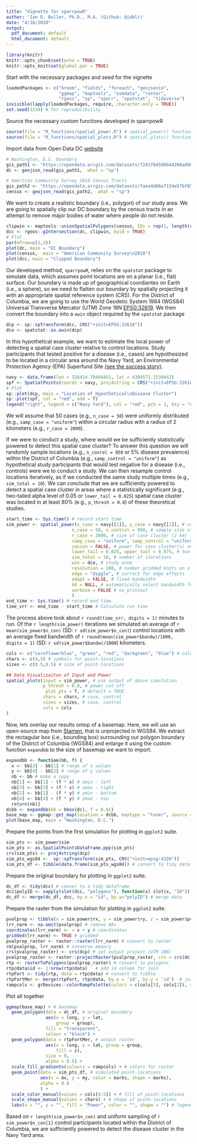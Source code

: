 ```yaml
---
title: "Vignette for sparrpowR"
author: 'Ian D. Buller, Ph.D., M.A. (Github: @idblr)'
date: "4/16/2020"
output:
  pdf_document: default
  html_document: default
---
```


<!-- Notes:  -->
<!-- A) 04/16/2020 (IB) - Companion file for sparrpowR -->

```r
library(knitr)
knitr::opts_chunk$set(echo = TRUE)
knitr::opts_knit$set(global.par = TRUE)
```

Start with the necessary packages and seed for the vignette
```r
loadedPackages <- c("broom", "fields", "foreach", "geojsonio",
                    "ggmap", "maptools", "osmdata", "raster",
                    "rgeos", "sp", "sparr", "spatstat", "tidyverse")
invisible(lapply(loadedPackages, require, character.only = TRUE))
set.seed(1234) # for reproducibility
```

Source the necessary custom functions developed in sparrpowR
```r
source(file = "R_functions/spatial_power.R") # spatial_power() function
source(file = "R_functions/spatial_plots.R") # spatial_plots() function
```

Import data from Open Data DC [website](https://opendata.dc.gov/datasets/washington-dc-boundary)
```r
# Washington, D.C. boundary
gis_path1 <- "https://opendata.arcgis.com/datasets/7241f6d500b44288ad983f0942b39663_10.geojson"
dc <- geojson_read(gis_path1,  what = "sp")

# American Community Survey 2018 Census Tracts
gis_path2 <- "https://opendata.arcgis.com/datasets/faea4d66e7134e57bf8566197f25b3a8_0.geojson"
census <- geojson_read(gis_path2,  what = "sp")
```

We want to create a realistic boundary (i.e., polygon) of our study area. We are going to spatially clip our DC boundary by the census tracts in an attempt to remove major bodies of water where people do not reside.
```r
clipwin <- maptools::unionSpatialPolygons(census, IDs = rep(1, length(census)))
dcc <- rgeos::gIntersection(dc, clipwin, byid = TRUE)
# Plot
par(mfrow=c(1,3))
plot(dc, main = "DC Boundary")
plot(census,  main = "American Community Survey\n2018")
plot(dcc, main = "Clipped Boundary")
```

Our developed method, `sparrpowR`, relies on the `spatstat` package to simulate data, which assumes point locations are on a planar (i.e., flat) surface. Our boundary is made up of geographical coordiantes on Earth (i.e., a sphere), so we need to flatten our boundary by spatially projecting it with an appropriate spatial reference system (CRS). For the District of Columbia, we are going to use the World Geodetic System 1984 (WGS84) Universal Transverse Mercator (UTM) Zone 18N [EPSG:32619](https://epsg.io/32618). We then convert the boundary into a `owin` object required by the `spatstat` package
```r
dcp <- sp::spTransform(dcc, CRS("+init=EPSG:32618"))
dco <- spatstat::as.owin(dcp)
```

In this hypothetical example, we want to estimate the local power of detecting a spatial case cluster relative to control locations. Study participants that tested positive for a disease (i.e., cases) are hypothesized to be located in a circular area around the Navy Yard, an Environmental Protection Agency (EPA) Superfund Site [(see the success story)](https://cumulis.epa.gov/supercpad/cursites/csitinfo.cfm?id=0300031).
```r
navy <- data.frame(lon = 326414.70444451, lat = 4304571.1539442)
spf <- SpatialPoints(coords = navy, proj4string = CRS("+init=EPSG:32618"))
# Plot
sp::plot(dcp, main = "Location of Hypothetical\nDisease Cluster")
sp::plot(spf, col = "red", add = T)
legend("right", legend = c("Navy Yard"), col = "red", pch = 3, bty = "n")
```

We will assume that 50 cases (e.g., `n_case = 50`) were uniformly distributed (e.g., `samp_case = "uniform"`) within a circular radius with a radius of 2 kilometers (e.g., `r_case = 2000`).

If we were to conduct a study, where would we be sufficiently statistically powered to detect this spatial case cluster? To answer this question we will randomly sample locations (e.g., `n_conrol = 950` or 5% disease prevalence) within the District of Columbia (e.g., `samp_control = "uniform"`) as hypothetical study participants that would test negative for a disease (i.e., controls) were we to conduct a study. We can then resample control locations iteratively, as if we conducted the same study multiple times (e.g., `sim_total = 10`). We can conclude that we are sufficiently powered to detect a spatial case cluster in areas where a statistically significant (e.g., two-tailed alpha level of 0.05 or `lower_tail = 0.025`) spatial case cluster was located in at least 80% (e.g., `p_thresh = 0.8`) of these theoretical studies. 

```r
start_time <- Sys.time() # record start time
sim_power <- spatial_power(x_case = navy[[1]], y_case = navy[[2]], # center of cluster
                         n_case = 50, n_control = 950, # sample size of case/control
                         r_case = 2000, # size of case cluster (2 km)
                         samp_case = "uniform", samp_control = "uniform", # samplers
                         cascon = FALSE, # power for case cluster(s) only
                         lower_tail = 0.025, upper_tail = 0.975, # two-tailed alpha
                         sim_total = 10, # number of iterations
                         win = dco, # study area
                         resolution = 100, # number gridded knots on x-axis
                         edge = "diggle", # correct for edge effects
                         adapt = FALSE, # fixed-bandwidth
                         h0 = NULL, # automatically select bandwidth for each iteration
                         verbose = FALSE # no printout
                         )
end_time <- Sys.time() # record end time
time_srr <- end_time - start_time # Calculate run time
```

The process above took about `r round(time_srr, digits = 1)` minutes to run. Of the `r length(sim_power)` iterations we simulated an average of `r mean(sim_power$n_con)` (SD: `r sd(sim_power$n_con)`) control locations with an average fixed bandwidth of `r round(mean(sim_power$bandw)/1000, digits = 1)` (SD: `r sd(sim_power$bandw)/1000`) kilometers.

```r
cols <- c("cornflowerblue", "green", "red", "darkgreen", "blue") # colors
chars <- c(4,5) # symbols for point-locations
sizes <- c(0.5,0.5) # size of point-locations

## Data Visualizaiton of Input and Power
spatial_plots(input = sim_power, # use output of above simulation
              p_thresh = 0.8, # power cut-off
               plot_pts = T, # default = TRUE
              chars = chars, # case, control
              sizes = sizes, # case, control
              cols = cols
)
```

Now, lets overlay our results ontop of a basemap. Here, we will use an open-source map from [Stamen](http://maps.stamen.com/#terrain/12/37.7706/-122.3782), that is unprojected in WGS84. We extract the rectagular box (i.e., bounding box) surrounding our polygon boundary of the District of Columbia (WGS84) and enlarge it using the custom function `expandbb` to the size of basemap we want to import. 
```r
expandbb <- function(bb, f) {
  x <- bb[3] - bb[1] # range of x values
  y <- bb[4] - bb[2] # range of y values
  nb <- bb # make a copy
  nb[1] <- bb[1] - (f * x) # xmin - left
  nb[3] <- bb[3] + (f * x) # xmax - right
  nb[2] <- bb[2] - (f * y) # ymin - bottom
  nb[4] <- bb[4] + (f * y) # ymax - top
  return(nb)}
dcbb <- expandbb(bb = bbox(dc), f = 0.01)
base_map <- ggmap::get_map(location = dcbb, maptype = "toner", source = "stamen")
plot(base_map, main = "Washington, D.C.")
```

Prepare the points from the first simulation for plotting in `ggplot2` suite.
```r
sim_pts <- sim_power$sim 
sim_pts <- as.SpatialPointsDataFrame.ppp(sim_pts)
crs(sim_pts) <- proj4string(dcp)
sim_pts_wgs84 <-  sp::spTransform(sim_pts, CRS("+init=epsg:4326"))
sim_pts_df <- tibble(data.frame(sim_pts_wgs84)) # convert to tidy data frame
```

Prepare the original boundary for plotting in `ggplot2` suite.
```r
dc_df <- tidy(dcc) # conver to a tidy dataframe
dcc$polyID <- sapply(slot(dcc, "polygons"), function(x) slot(x, "ID")) # preserve polygon id
dc_df <- merge(dc_df, dcc, by.x = "id", by.y="polyID") # merge data
```

Prepare the raster from the simulation for plotting in `ggplot2` suite.
```r
pvalprop <- tibble(x = sim_power$rx, y = sim_power$ry, z = sim_power$pval_prop) # extract output
lrr_narm <- na.omit(pvalprop) # remove NAs
coordinates(lrr_narm) <- ~ x + y # coordinates
gridded(lrr_narm) <- TRUE # gridded
pvalprop_raster <- raster::raster(lrr_narm) # convert to raster
rm(pvalprop, lrr_narm) # conserve memory
crs(pvalprop_raster) <- crs(dcp) # set output project (UTM 18N)
pvalprop_raster <- raster::projectRaster(pvalprop_raster, crs = crs(dc)) # unproject (WGS84) 
rtp <- rasterToPolygons(pvalprop_raster) # convert to polygons
rtp@data$id <- 1:nrow(rtp@data)   # add id column for join
rtpFort <- tidy(rtp, data = rtp@data) # convert to tibble
rtpFortMer <- merge(rtpFort, rtp@data, by.x = 'id', by.y = 'id')  # join data
rampcols <- grDevices::colorRampPalette(colors = c(cols[5], cols[2]), space="Lab")(length(raster::values(pvalprop_raster))) # set colorramp
```

Plot all together
```r
ggmap(base_map) + # basemap
  geom_polygon(data = dc_df, # original boundary
               aes(x = long, y = lat,
                   group = group),
               fill = "transparent",
               colour = "black") +
  geom_polygon(data = rtpFortMer, # output raster
               aes(x = long, y = lat, group = group, 
                   fill = z), 
               size = 0, 
               alpha = 0.5) +
  scale_fill_gradientn(colours = rampcols) + # colors for raster
  geom_point(data = sim_pts_df, # simulated point-locations
             aes(x = mx, y = my, color = marks, shape = marks),
             alpha = 0.8
             ) + 
  scale_color_manual(values = cols[4:5]) + # fill of point-locations
  scale_shape_manual(values = chars) + # shope of point-locations
  labs(x = "", y = "", fill = "Power", color = "", shape = "") # legend labels
```

Based on `r length(sim_power$n_con)` and uniform sampling of `r sim_power$n_con[1]` control participants located within the District of Columbia, we are sufficiently powered to detect the disease cluster in the Navy Yard area. 